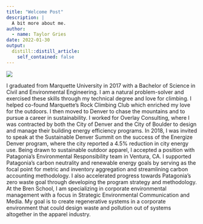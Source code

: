 ```yaml
---
title: "Welcome Post"
description: |
  A bit more about me.
author:
  - name: Taylor Gries
date: 2022-01-30
output:
  distill::distill_article:
    self_contained: false
---
```


<img src="hike.jpg" />

I graduated from Marquette University in 2017 with a Bachelor of Science in Civil and Environmental Engineering. I am a natural problem-solver and exercised these skills through my technical degree and love for climbing. I helped co-found Marquette's Rock Climbing Club which enriched my love for the outdoors. I then moved to Denver to chase the mountains and to pursue a career in sustainability. I worked for Overlay Consulting, where I was contracted by both the City of Denver and the City of Boulder to design and manage their building energy efficiency programs. In 2018, I was invited to speak at the Sustainable Denver Summit on the success of the Energize Denver program, where the city reported a 4.5% reduction in city energy use. Being drawn to sustainable outdoor apparel, I accepted a position with Patagonia's Environmental Responsibility team in Ventura, CA. I supported Patagonia’s carbon neutrality and renewable energy goals by serving as the focal point for metric and inventory aggregation and streamlining carbon accounting methodology. I also accelerated progress towards Patagonia’s zero waste goal through developing the program strategy and methodology. At the Bren School, I am specializing in corporate environmental management with a focus in Strategic Environmental Communication and Media. My goal is to create regenerative systems in a corporate environment that could design waste and pollution out of systems altogether in the apparel industry. 
